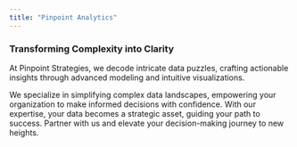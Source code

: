 ```yaml
---
title: "Pinpoint Analytics"
---
```


### Transforming Complexity into Clarity

At Pinpoint Strategies, we decode intricate data puzzles, crafting actionable insights through advanced modeling and intuitive visualizations.

We specialize in simplifying complex data landscapes, empowering your organization to make informed decisions with confidence. With our expertise, your data becomes a strategic asset, guiding your path to success. Partner with us and elevate your decision-making journey to new heights.
